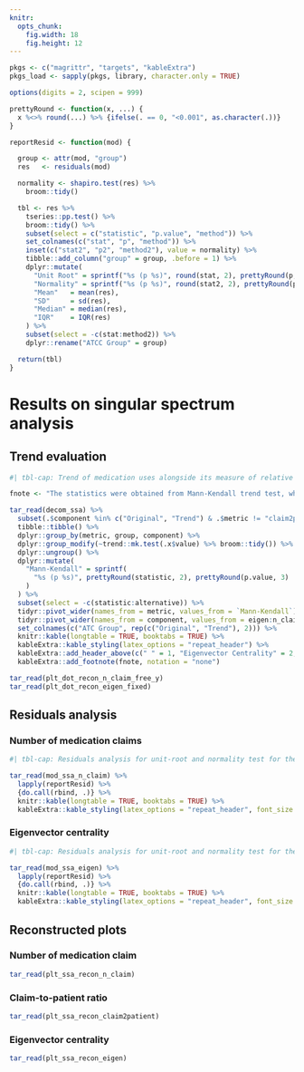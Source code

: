 ```yaml
---
knitr:
  opts_chunk:
    fig.width: 18
    fig.height: 12
---
```


```r

pkgs <- c("magrittr", "targets", "kableExtra")
pkgs_load <- sapply(pkgs, library, character.only = TRUE)

options(digits = 2, scipen = 999)

prettyRound <- function(x, ...) {
  x %<>% round(...) %>% {ifelse(. == 0, "<0.001", as.character(.))}
}

reportResid <- function(mod) {

  group <- attr(mod, "group")
  res   <- residuals(mod)

  normality <- shapiro.test(res) %>%
    broom::tidy()

  tbl <- res %>%
    tseries::pp.test() %>%
    broom::tidy() %>%
    subset(select = c("statistic", "p.value", "method")) %>%
    set_colnames(c("stat", "p", "method")) %>%
    inset(c("stat2", "p2", "method2"), value = normality) %>%
    tibble::add_column("group" = group, .before = 1) %>%
    dplyr::mutate(
      "Unit Root" = sprintf("%s (p %s)", round(stat, 2), prettyRound(p, 3)),
      "Normality" = sprintf("%s (p %s)", round(stat2, 2), prettyRound(p2, 3)),
      "Mean"   = mean(res),
      "SD"     = sd(res),
      "Median" = median(res),
      "IQR"    = IQR(res)
    ) %>%
    subset(select = -c(stat:method2)) %>%
    dplyr::rename("ATCC Group" = group)

  return(tbl)
}

```

\normalpapersize

# Results on singular spectrum analysis {#sec-spectral}

## Trend evaluation

```r
#| tbl-cap: Trend of medication uses alongside its measure of relative importance

fnote <- "The statistics were obtained from Mann-Kendall trend test, where positive result signifies a positive slope"

tar_read(decom_ssa) %>%
  subset(.$component %in% c("Original", "Trend") & .$metric != "claim2patient") %>%
  tibble::tibble() %>%
  dplyr::group_by(metric, group, component) %>%
  dplyr::group_modify(~trend::mk.test(.x$value) %>% broom::tidy()) %>%
  dplyr::ungroup() %>%
  dplyr::mutate(
    "Mann-Kendall" = sprintf(
      "%s (p %s)", prettyRound(statistic, 2), prettyRound(p.value, 3)
    )
  ) %>%
  subset(select = -c(statistic:alternative)) %>%
  tidyr::pivot_wider(names_from = metric, values_from = `Mann-Kendall`) %>%
  tidyr::pivot_wider(names_from = component, values_from = eigen:n_claim) %>%
  set_colnames(c("ATC Group", rep(c("Original", "Trend"), 2))) %>%
  knitr::kable(longtable = TRUE, booktabs = TRUE) %>%
  kableExtra::kable_styling(latex_options = "repeat_header") %>%
  kableExtra::add_header_above(c(" " = 1, "Eigenvector Centrality" = 2, "Medication Claims" = 2)) %>%
  kableExtra::add_footnote(fnote, notation = "none")

```

\uselandscape

```r

tar_read(plt_dot_recon_n_claim_free_y)
tar_read(plt_dot_recon_eigen_fixed)

```

\normalpapersize

## Residuals analysis

### Number of medication claims

```r
#| tbl-cap: Residuals analysis for unit-root and normality test for the decomposition model of number of claims

tar_read(mod_ssa_n_claim) %>%
  lapply(reportResid) %>%
  {do.call(rbind, .)} %>%
  knitr::kable(longtable = TRUE, booktabs = TRUE) %>%
  kableExtra::kable_styling(latex_options = "repeat_header", font_size = 8)

```

### Eigenvector centrality

```r
#| tbl-cap: Residuals analysis for unit-root and normality test for the decomposition model of relative importance

tar_read(mod_ssa_eigen) %>%
  lapply(reportResid) %>%
  {do.call(rbind, .)} %>%
  knitr::kable(longtable = TRUE, booktabs = TRUE) %>%
  kableExtra::kable_styling(latex_options = "repeat_header", font_size = 8)

```

\uselandscape

## Reconstructed plots {#sec-recon}

### Number of medication claim

```r

tar_read(plt_ssa_recon_n_claim)

```

::: {.content-visible when-profile="spectral"}

### Claim-to-patient ratio

```r

tar_read(plt_ssa_recon_claim2patient)

```

:::

### Eigenvector centrality

```r

tar_read(plt_ssa_recon_eigen)

```
